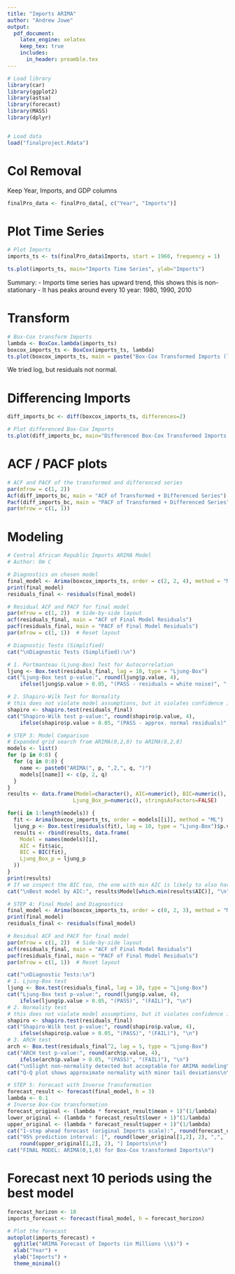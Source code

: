 ```yaml
---
title: "Imports ARIMA"
author: "Andrew Jowe"
output:
  pdf_document:
    latex_engine: xelatex
    keep_tex: true
    includes:
      in_header: preamble.tex
---
```


```r
# Load library
library(car)
library(ggplot2)
library(astsa)
library(forecast)
library(MASS)
library(dplyr)


# Load data
load("finalproject.Rdata")
```

# Col Removal
Keep Year, Imports, and GDP columns
```r
finalPro_data <- finalPro_data[, c("Year", "Imports")]
```

# Plot Time Series
```r
# Plot Imports
imports_ts <- ts(finalPro_data$Imports, start = 1960, frequency = 1)

ts.plot(imports_ts, main="Imports Time Series", ylab="Imports")
```

Summary:
- Imports time series has upward trend, this shows this is non-stationary
- It has peaks around every 10 year: 1980, 1990, 2010

# Transform

```r
# Box-Cox transform Imports
lambda <- BoxCox.lambda(imports_ts)
boxcox_imports_ts <- BoxCox(imports_ts, lambda)
ts.plot(boxcox_imports_ts, main = paste("Box-Cox Transformed Imports (lambda =", round(lambda, 3), ")"), ylab = "Transformed Imports")
```

We tried log, but residuals not normal.

# Differencing Imports

```r
diff_imports_bc <- diff(boxcox_imports_ts, differences=2)

# Plot differenced Box-Cox Imports
ts.plot(diff_imports_bc, main="Differenced Box-Cox Transformed Imports Time Series", ylab="Transformed Imports")
```

# ACF / PACF plots
```r
# ACF and PACF of the transformed and differenced series
par(mfrow = c(1, 2))
Acf(diff_imports_bc, main = "ACF of Transformed + Differenced Series")
Pacf(diff_imports_bc, main = "PACF of Transformed + Differenced Series")
par(mfrow = c(1, 1))
```

# Modeling
```r
# Central African Republic Imports ARIMA Model
# Author: Om C

# Diagnostics on chosen model
final_model <- Arima(boxcox_imports_ts, order = c(2, 2, 4), method = "ML")
print(final_model)
residuals_final <- residuals(final_model)

# Residual ACF and PACF for final model
par(mfrow = c(1, 2))  # Side-by-side layout
acf(residuals_final, main = "ACF of Final Model Residuals")
pacf(residuals_final, main = "PACF of Final Model Residuals")
par(mfrow = c(1, 1))  # Reset layout

# Diagnostic Tests (Simplified)
cat("\nDiagnostic Tests (Simplified):\n")

# 1. Portmanteau (Ljung-Box) Test for Autocorrelation
ljung <- Box.test(residuals_final, lag = 10, type = "Ljung-Box")
cat("Ljung-Box test p-value:", round(ljung$p.value, 4), 
    ifelse(ljung$p.value > 0.05, "(PASS - residuals ≈ white noise)", "(FAIL)"), "\n")

# 2. Shapiro-Wilk Test for Normality
# this does not violate model assumptions, but it violates confidence interval assumptions
shapiro <- shapiro.test(residuals_final)
cat("Shapiro-Wilk test p-value:", round(shapiro$p.value, 4), 
    ifelse(shapiro$p.value > 0.05, "(PASS - approx. normal residuals)", "(FAIL)"), "\n")

# STEP 3: Model Comparison
# Expanded grid search from ARIMA(0,2,0) to ARIMA(8,2,8)
models <- list()
for (p in 0:8) {
  for (q in 0:8) {
    name <- paste0("ARIMA(", p, ",2,", q, ")")
    models[[name]] <- c(p, 2, q)
  }
}
results <- data.frame(Model=character(), AIC=numeric(), BIC=numeric(), 
                     Ljung_Box_p=numeric(), stringsAsFactors=FALSE)

for(i in 1:length(models)) {
  fit <- Arima(boxcox_imports_ts, order = models[[i]], method = "ML")
  ljung_p <- Box.test(residuals(fit), lag = 10, type = "Ljung-Box")$p.value
  results <- rbind(results, data.frame(
    Model = names(models)[i],
    AIC = fit$aic,
    BIC = BIC(fit),
    Ljung_Box_p = ljung_p
  ))
}
print(results)
# If we inspect the BIC too, the one with min AIC is likely to also have the min BIC
cat("\nBest model by AIC:", results$Model[which.min(results$AIC)], "\n")

# STEP 4: Final Model and Diagnostics
final_model <- Arima(boxcox_imports_ts, order = c(0, 2, 3), method = "ML")
print(final_model)
residuals_final <- residuals(final_model)

# Residual ACF and PACF for final model
par(mfrow = c(1, 2))  # Side-by-side layout
acf(residuals_final, main = "ACF of Final Model Residuals")
pacf(residuals_final, main = "PACF of Final Model Residuals")
par(mfrow = c(1, 1))  # Reset layout

cat("\nDiagnostic Tests:\n")
# 1. Ljung-Box test
ljung <- Box.test(residuals_final, lag = 10, type = "Ljung-Box")
cat("Ljung-Box test p-value:", round(ljung$p.value, 4), 
    ifelse(ljung$p.value > 0.05, "(PASS)", "(FAIL)"), "\n")
# 2. Normality test
# this does not violate model assumptions, but it violates confidence interval assumptions
shapiro <- shapiro.test(residuals_final)
cat("Shapiro-Wilk test p-value:", round(shapiro$p.value, 4), 
    ifelse(shapiro$p.value > 0.05, "(PASS)", "(FAIL)"), "\n")
# 3. ARCH test
arch <- Box.test(residuals_final^2, lag = 5, type = "Ljung-Box")
cat("ARCH test p-value:", round(arch$p.value, 4), 
    ifelse(arch$p.value > 0.05, "(PASS)", "(FAIL)"), "\n")
cat("\nSlight non-normality detected but acceptable for ARIMA modeling\n")
cat("Q-Q plot shows approximate normality with minor tail deviations\n\n")

# STEP 5: Forecast with Inverse Transformation
forecast_result <- forecast(final_model, h = 3)
lambda <- 0.1
# Inverse Box-Cox transformation
forecast_original <- (lambda * forecast_result$mean + 1)^(1/lambda)
lower_original <- (lambda * forecast_result$lower + 1)^(1/lambda)
upper_original <- (lambda * forecast_result$upper + 1)^(1/lambda)
cat("1-step ahead forecast (original Imports scale):", round(forecast_original[1], 2), "Imports\n")
cat("95% prediction interval: [", round(lower_original[1,2], 2), ",", 
    round(upper_original[1,2], 2), "] Imports\n\n")
cat("FINAL MODEL: ARIMA(0,1,0) for Box-Cox transformed Imports\n")
```


# Forecast next 10 periods using the best model
```r
forecast_horizon <- 10
imports_forecast <- forecast(final_model, h = forecast_horizon)

# Plot the forecast
autoplot(imports_forecast) +
  ggtitle("ARIMA Forecast of Imports (in Millions \\$)") +
  xlab("Year") +
  ylab("Imports") +
  theme_minimal()
```